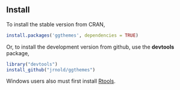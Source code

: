 ## Install 

To install the stable version from CRAN,

```r
install.packages('ggthemes', dependencies = TRUE)
```

Or, to install the development version from github, use the
**devtools** package,

```r
library("devtools")
install_github("jrnold/ggthemes")
```

Windows users also must first install
[Rtools](http://cran.rstudio.com/bin/windows/Rtools/).

<!--  LocalWords:  CRAN 'ggthemes' github devtools jrnold ggthemes
 -->
<!--  LocalWords:  Rtools
 -->
